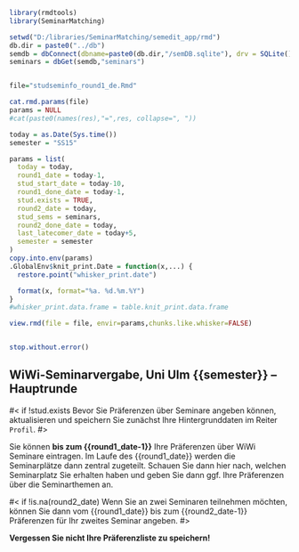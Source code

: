 
```r
library(rmdtools)
library(SeminarMatching)

setwd("D:/libraries/SeminarMatching/semedit_app/rmd")
db.dir = paste0("../db")
semdb = dbConnect(dbname=paste0(db.dir,"/semDB.sqlite"), drv = SQLite())
seminars = dbGet(semdb,"seminars")


file="studseminfo_round1_de.Rmd"

cat.rmd.params(file)
params = NULL
#cat(paste0(names(res),"=",res, collapse=", "))

today = as.Date(Sys.time())
semester = "SS15"

params = list(
  today = today,
  round1_date = today-1,  
  stud_start_date = today-10,
  round1_done_date = today-1,
  stud.exists = TRUE,
  round2_date = today,
  stud_sems = seminars,
  round2_done_date = today,
  last_latecomer_date = today+5,
  semester = semester
)
copy.into.env(params)
.GlobalEnv$knit_print.Date = function(x,...) {
  restore.point("whisker_print.date")

  format(x, format="%a. %d.%m.%Y")
}
#whisker_print.data.frame = table.knit_print.data.frame

view.rmd(file = file, envir=params,chunks.like.whisker=FALSE)


stop.without.error()
```

<!-- START -->

## WiWi-Seminarvergabe, Uni Ulm {{semester}} -- Hauptrunde

#< if !stud.exists
Bevor Sie Präferenzen über Seminare angeben können, aktualisieren und speichern Sie zunächst Ihre Hintergrunddaten im Reiter `Profil`.
#>

Sie können **bis zum {{round1_date-1}}** Ihre Präferenzen über WiWi Seminare eintragen. Im Laufe des {{round1_date}} werden die Seminarplätze dann zentral zugeteilt. Schauen Sie dann hier nach, welchen Seminarplatz Sie erhalten haben und geben Sie dann ggf. Ihre Präferenzen über die Seminarthemen an.

#< if !is.na(round2_date)
Wenn Sie an zwei Seminaren teilnehmen möchten, können Sie dann vom {{round1_date}} bis zum {{round2_date-1}} Präferenzen für Ihr zweites Seminar angeben.
#>

**Vergessen Sie nicht Ihre Präferenzliste zu speichern!**

